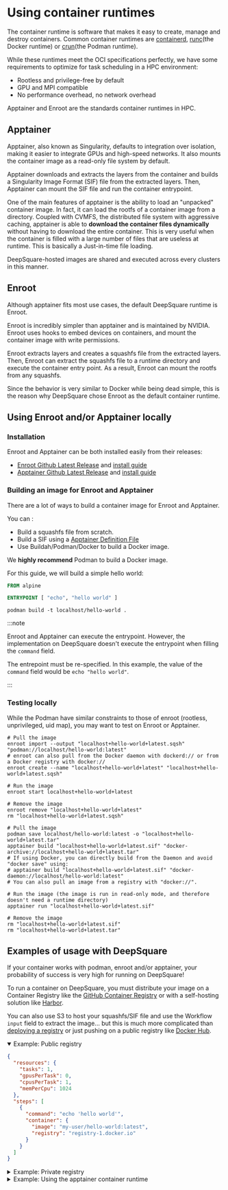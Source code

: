 # Using container runtimes


The container runtime is software that makes it easy to create, manage and destroy containers. Common container runtimes are [containerd](https://containerd.io), [runc](https://github.com/opencontainers/runc)(the Docker runtime) or [crun](https://github.com/containers/crun)(the Podman runtime).

While these runtimes meet the OCI specifications perfectly, we have some requirements to optimize for task scheduling in a HPC environment:

- Rootless and privilege-free by default
- GPU and MPI compatible
- No performance overhead, no network overhead

Apptainer and Enroot are the standards container runtimes in HPC.

## Apptainer

Apptainer, also known as Singularity, defaults to integration over isolation, making it easier to integrate GPUs and high-speed networks. It also mounts the container image as a read-only file system by default.

Apptainer downloads and extracts the layers from the container and builds a Singularity Image Format (SIF) file from the extracted layers. Then, Apptainer can mount the SIF file and run the container entrypoint.

One of the main features of apptainer is the ability to load an "unpacked" container image. In fact, it can load the rootfs of a container image from a directory. Coupled with CVMFS, the distributed file system with aggressive caching, apptainer is able to **download the container files dynamically** without having to download the entire container. This is very useful when the container is filled with a large number of files that are useless at runtime. This is basically a Just-in-time file loading.

DeepSquare-hosted images are shared and executed across every clusters in this manner.

## Enroot

Although apptainer fits most use cases, the default DeepSquare runtime is Enroot.

Enroot is incredibly simpler than apptainer and is maintained by NVIDIA. Enroot uses hooks to embed devices on containers, and mount the container image with write permissions.

Enroot extracts layers and creates a squashfs file from the extracted layers. Then, Enroot can extract the squashfs file to a runtime directory and execute the container entry point. As a result, Enroot can mount the rootfs from any squashfs.

Since the behavior is very similar to Docker while being dead simple, this is the reason why DeepSquare chose Enroot as the default container runtime.

## Using Enroot and/or Apptainer locally

### Installation

Enroot and Apptainer can be both installed easily from their releases:

- [Enroot Github Latest Release](https://github.com/NVIDIA/enroot/releases/latest) and [install guide](https://github.com/NVIDIA/enroot/blob/master/doc/installation.md)
- [Apptainer Github Latest Release](https://github.com/apptainer/apptainer/releases/latest) and [install guide](https://github.com/apptainer/apptainer/blob/main/INSTALL.md)

### Building an image for Enroot and Apptainer

There are a lot of ways to build a container image for Enroot and Apptainer.

You can :

- Build a squashfs file from scratch.
- Build a SIF using a [Apptainer Definition File](https://apptainer.org/docs/user/latest/definition_files.html)
- Use Buildah/Podman/Docker to build a Docker image.

We **highly recommend** Podman to build a Docker image.

For this guide, we will build a simple hello world:

```dockerfile title="Dockerfile"
FROM alpine

ENTRYPOINT [ "echo", "hello world" ]
```

```shell title="user@~/examples/"
podman build -t localhost/hello-world .
```

:::note

Enroot and Apptainer can execute the entrypoint. However, the implementation on DeepSquare doesn't execute the entrypoint when filling the `command` field.

The entrepoint must be re-specified. In this example, the value of the `command` field would be `echo "hello world"`.

:::

### Testing locally

While the Podman have similar constraints to those of enroot (rootless, unprivileged, uid map), you may want to test on Enroot or Apptainer.

<Tabs>
  <TabItem label="Enroot" value="enroot">

```shell title="user@~/examples/"
# Pull the image
enroot import --output "localhost+hello-world+latest.sqsh" "podman://localhost/hello-world:latest"
# enroot can also pull from the Docker daemon with dockerd:// or from a Docker registry with docker://
enroot create --name "localhost+hello-world+latest" "localhost+hello-world+latest.sqsh"

# Run the image
enroot start localhost+hello-world+latest

# Remove the image
enroot remove "localhost+hello-world+latest"
rm "localhost+hello-world+latest.sqsh"
```

  </TabItem>
  <TabItem label="Apptainer" value="apptainer">

```shell title="user@~/examples/"
# Pull the image
podman save localhost/hello-world:latest -o "localhost+hello-world+latest.tar"
apptainer build "localhost+hello-world+latest.sif" "docker-archive://localhost+hello-world+latest.tar"
# If using Docker, you can directly build from the Daemon and avoid "docker save" using:
# apptainer build "localhost+hello-world+latest.sif" "docker-daemon://localhost/hello-world:latest"
# You can also pull an image from a registry with "docker://".

# Run the image (the image is run in read-only mode, and therefore doesn't need a runtime directory)
apptainer run "localhost+hello-world+latest.sif"

# Remove the image
rm "localhost+hello-world+latest.sif"
rm "localhost+hello-world+latest.tar"
```

  </TabItem>
</Tabs>

## Examples of usage with DeepSquare

If your container works with podman, enroot and/or apptainer, your probability of success is very high for running on DeepSquare!

To run a container on DeepSquare, you must distribute your image on a Container Registry like the [GitHub Container Registry](https://docs.github.com/en/packages/working-with-a-github-packages-registry/working-with-the-container-registry) or with a self-hosting solution like [Harbor](https://goharbor.io).

You can also use S3 to host your squashfs/SIF file and use the Workflow `input` field to extract the image... but this is much more complicated than [deploying a registry](https://docs.docker.com/registry/deploying/) or just pushing on a public registry like [Docker Hub](https://hub.docker.com).

<details open>
<summary>Example: Public registry</summary>

```json title="Workflow"
{
  "resources": {
    "tasks": 1,
    "gpusPerTask": 0,
    "cpusPerTask": 1,
    "memPerCpu": 1024
  },
  "steps": [
    {
      "command": "echo 'hello world'",
      "container": {
        "image": "my-user/hello-world:latest",
        "registry": "registry-1.docker.io"
      }
    }
  ]
}
```

</details>

<details>
<summary>Example: Private registry</summary>

```json title="Workflow"
{
  "resources": {
    "tasks": 1,
    "gpusPerTask": 0,
    "cpusPerTask": 1,
    "memPerCpu": 1024
  },
  "steps": [
    {
      "command": "echo 'hello world'",
      "container": {
        "image": "my-user/hello-world:latest",
        "registry": "registry-1.docker.io",
        "username": "my-user",
        "password": "my-password"
      }
    }
  ]
}
```

</details>

<details>
<summary>Example: Using the apptainer container runtime</summary>

```json title="Workflow"
{
  "resources": {
    "tasks": 1,
    "gpusPerTask": 0,
    "cpusPerTask": 1,
    "memPerCpu": 1024
  },
  "steps": [
    {
      "command": "echo 'hello world'",
      "container": {
        "image": "my-user/hello-world:latest",
        "registry": "registry-1.docker.io",
        "apptainer": true
      }
    }
  ]
}
```

</details>
